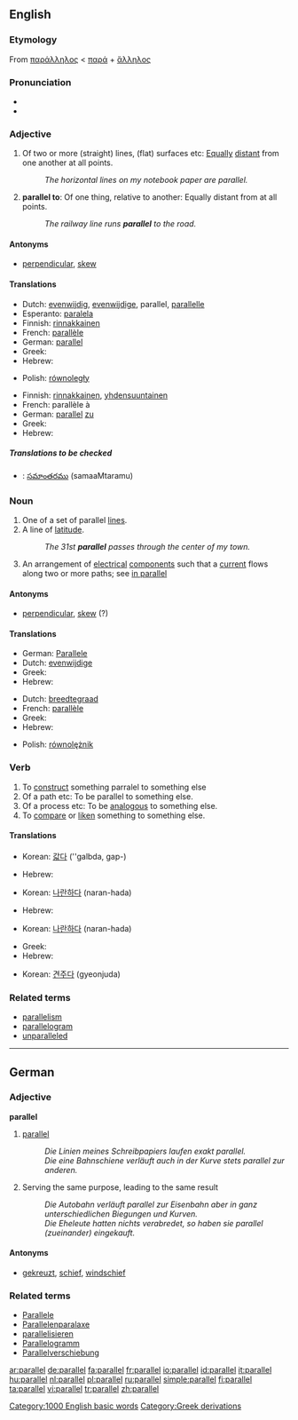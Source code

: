 ==English==
===Etymology===
From {{AGr.}} [[παράλληλος]] < [[παρά]] + [[ἅλληλος]]
===Pronunciation===
*{{audio|en-us-parallel.ogg|Audio (US)}}
*{{AHD|păr'ə-lĕl"}}

===Adjective===
{{en-adj|-}}

# Of two or more (straight) lines, (flat) surfaces etc: [[equally|Equally]] [[distant]] from one another at all points.
#: ''The horizontal lines on my notebook paper are parallel.''
# '''parallel to''': Of one thing, relative to another: Equally distant from at all points.
#: ''The railway line runs '''parallel''' to the road.''

====Antonyms====
*[[perpendicular]], [[skew]]

====Translations====
{{trans-top|of two or more (straight) lines, (flat) surfaces etc: equally distant from one another at all points}}
*Dutch: [[evenwijdig]], [[evenwijdige]], parallel, [[parallelle]]
*Esperanto: [[paralela]]
*Finnish: [[rinnakkainen]]
*French: [[parallèle]]
*German: [[parallel]]
*Greek: {{t|el|παράλληλος}}
*Hebrew: {{he-translation|מקבילים|makbilím}} {{m}} {{p}}
{{trans-mid}}
*Polish: [[równoległy]]
{{trans-bottom}}

{{trans-top|of one thing, relative to another: Equally distant from at all points}}
*Finnish: [[rinnakkainen]], [[yhdensuuntainen]]
*French: parallèle à
*German: [[parallel]] [[zu]]
*Greek: {{t|el|παράλληλος}}
*Hebrew: {{he-translation|מקביל|makbíl}} {{m}} {{s}}
{{trans-mid}}
{{trans-bottom}}

=====Translations to be checked=====
{{checktrans}}


*{{ttbc|Telugu}}: [[సమాంతరము]] (samaaMtaramu)


===Noun===
{{en-noun}}

# One of a set of parallel [[line]]s.
# A line of [[latitude]].
#: ''The 31st '''parallel''' passes through the center of my town.''
# An arrangement of [[electrical]] [[component]]s such that a [[current]] flows along two or more paths; see [[in parallel]]

====Antonyms====
*[[perpendicular]], [[skew]] (?)

====Translations====
{{trans-top|one of a set of parallel lines}}
*German: [[Parallele]] {{f}}
*Dutch: [[evenwijdige]]
*Greek: {{t|el|παράλληλος}}
*Hebrew: {{he-translation|מקביל|makbíl}} {{m}}
{{trans-mid}}
{{trans-bottom}}

{{trans-top|line of latitude}}
*Dutch: [[breedtegraad]]
*French: [[parallèle]] {{m}}
*Greek: {{t|el|παράλληλος}}
*Hebrew: {{he-translation|קו רוחב|káv rókhav}} {{m}}
{{trans-mid}}
*Polish: [[równolężnik]] {{m}}
{{trans-bottom}}

===Verb===
{{en-verb|parallels|'''[[paralleling]]''' ''or'' '''[[parallelling]]''' (British only)|'''[[paralleled]]''' ''or'' '''[[parallelled]]''' (British only)}}

# To [[construct]] something parralel to something else
# Of a path etc: To be parallel to something else.
# Of a process etc: To be [[analogous]] to something else.
# To [[compare]] or [[liken]] something to something else.

====Translations====
{{trans-top|to construct something parralel to something else}}
{{trans-mid}}
*Korean: [[갋다]] (''galbda, gap-) 
{{trans-bottom}}

{{trans-top|of a path etc: To be parallel to something else}}
*Hebrew: {{he-translation|להקביל|lehakbíl}}
{{trans-mid}}
*Korean: [[나란하다]] (naran-hada) 
{{trans-bottom}}

{{trans-top|of a process etc: To be analogous to something else}}
*Hebrew: {{he-translation|להקביל|lehakbíl}}
{{trans-mid}}
*Korean: [[나란하다]] (naran-hada) 
{{trans-bottom}}

{{trans-top|to [[compare]] or [[liken]] something to something else}}
*Greek: {{t|el|παράλληλίζω}}
*Hebrew: {{he-translation|להשוות|lehashvót}}
{{trans-mid}}
*Korean: [[견주다]] (gyeonjuda) 
{{trans-bottom}}

===Related terms===
*[[parallelism]]
*[[parallelogram]]
*[[unparalleled]]

----

==German==

===Adjective===
'''parallel'''

# [[parallel#English|parallel]]
#: ''Die Linien meines Schreibpapiers laufen exakt parallel.''
#: ''Die eine Bahnschiene verläuft auch in der Kurve stets parallel zur anderen.''
# Serving the same purpose, leading to the same result
#: ''Die Autobahn verläuft parallel zur Eisenbahn aber in ganz unterschiedlichen Biegungen und Kurven.''
#: ''Die Eheleute hatten nichts verabredet, so haben sie parallel (zueinander) eingekauft.''

====Antonyms====
*[[gekreuzt]], [[schief]], [[windschief]]

===Related terms===
*[[Parallele]]
*[[Parallelenparalaxe]]
*[[parallelisieren]]
*[[Parallelogramm]]
*[[Parallelverschiebung]]

[[Category:1000 English basic words]]
[[Category:Greek derivations]]

[[ar:parallel]]
[[de:parallel]]
[[fa:parallel]]
[[fr:parallel]]
[[io:parallel]]
[[id:parallel]]
[[it:parallel]]
[[hu:parallel]]
[[nl:parallel]]
[[pl:parallel]]
[[ru:parallel]]
[[simple:parallel]]
[[fi:parallel]]
[[ta:parallel]]
[[vi:parallel]]
[[tr:parallel]]
[[zh:parallel]]